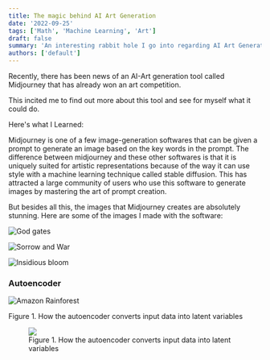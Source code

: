 ```yaml
---
title: The magic behind AI Art Generation
date: '2022-09-25'
tags: ['Math', 'Machine Learning', 'Art']
draft: false
summary: 'An interesting rabbit hole I go into regarding AI Art Generation'
authors: ['default']
---
```


Recently, there has been news of an AI-Art generation tool called Midjourney that has already won an art competition. 

This incited me to find out more about this tool and see for myself what it could do. 

Here's what I Learned:

Midjourney is one of a few image-generation softwares that can be given a prompt to generate an image based on the key words in
the prompt. The difference between midjourney and these other softwares is that it is uniquely suited for artistic representations because of the
way it can use style with a machine learning technique called stable diffusion. This has attracted a large community of users who use this software to generate images by mastering the art of prompt creation.

But besides all this, the images that Midjourney creates are absolutely stunning. Here are some of the images I made with the software:

![God gates](/static/images/godgate.png)

![Sorrow and War](/static/images/sorrow.png)

![Insidious bloom](/static/images/insflower.png)


### Autoencoder
![Amazon Rainforest](/static/images/autoencoder.png)
<figcaption text-align="center" width="85%" margin="10px auto 35px" line-height={1.35} color="grey-color" font-style="italic" >Figure 1. How the autoencoder converts input data into latent variables</figcaption>

<figure>
        <img src="/static/images/autoencoder.png"/>
        <figcaption text-align="center" width="85%" line-height={1.35} font-style="italic" >Figure 1. How the autoencoder converts input data into latent variables</figcaption>
</figure>